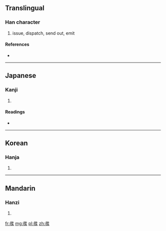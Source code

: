 {{also|發}}
==Translingual==

===Han character===
{{Han char|rn=57|rad=弓|as=10|sn=13|four=|canj=廿金弓人大 (TCNOK)}}

# issue, dispatch, send out, emit

====References====
* {{Han ref|kx=0360.301|hdz=21001.071|uh=5F42|ud=24386}}

----

==Japanese==

===Kanji===
{{ja-kanji|grade=|rs=弓10}}

# {{defn|lang=ja|sort=弓10}}

====Readings====
* {{ja-readings|on=[[ほつ]] (hotsu), [[はつ]] (hatsu)|kun=[[はなつ]] (hanatsu), [[つかわす]] (tsukawasu), [[あばく]] (abaku), [[おこる]] (okoru)}}

----

==Korean==

===Hanja===
{{ko-hanja|hangeul=발|eumhun=|rv=bal|mr=pal|y=pal}}

# {{defn|lang=ko|sort=弓10}}

----

==Mandarin==

===Hanzi===
{{cmn-hanzi|pin=[[fā]] ([[fa1]])|wg=fa<sup>1</sup>}}

# {{defn|lang=cmn|sort=弓10}}

[[fr:彂]]
[[mg:彂]]
[[pl:彂]]
[[zh:彂]]